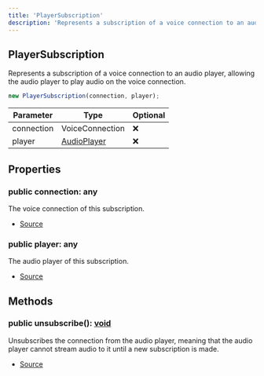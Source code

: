 ```yaml
---
title: 'PlayerSubscription'
description: 'Represents a subscription of a voice connection to an audio player, allowing the audio player to play audio on the voice connection.'
---
```


## PlayerSubscription

Represents a subscription of a voice connection to an audio player, allowing
the audio player to play audio on the voice connection.

```typescript
new PlayerSubscription(connection, player);
```

| Parameter  | Type                                                   | Optional |
| ---------- | ------------------------------------------------------ | -------- |
| connection | VoiceConnection                                        | ❌       |
| player     | [AudioPlayer](/api/discord-player/classes/AudioPlayer) | ❌       |

## Properties

### public connection: any

The voice connection of this subscription.

- [Source](https://github.com/androz2091/discord-player/blob/ce04b3f4c6671029ce4d4aa9090e56ac7e7f5666/packages/discord-voip/src/audio/PlayerSubscription.ts#L16)

### public player: any

The audio player of this subscription.

- [Source](https://github.com/androz2091/discord-player/blob/ce04b3f4c6671029ce4d4aa9090e56ac7e7f5666/packages/discord-voip/src/audio/PlayerSubscription.ts#L21)

## Methods

### public unsubscribe(): [void](https://developer.mozilla.org/en-US/docs/Web/JavaScript/Reference/Global_Objects/undefined)

Unsubscribes the connection from the audio player, meaning that the
audio player cannot stream audio to it until a new subscription is made.

- [Source](https://github.com/androz2091/discord-player/blob/ce04b3f4c6671029ce4d4aa9090e56ac7e7f5666/packages/discord-voip/src/audio/PlayerSubscription.ts#L32)
